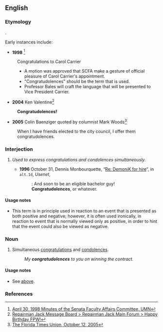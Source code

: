 {{rfv|neologism with little uptake}}
==English==

===Etymology===
{{blend|congratulations|condolences}}.

Early instances include: <!-- don't worry, this section will disappear in the near future after usable cites are recast as quotations -->

*'''1998''' <ref>[http://www1.umn.edu/usenate/scfa/980430scfa.html April 30, 1998 Minutes of the Senata Faculty Affairs Committee, UMN]</ref>
:Congratulations to Carol Carrier
:* A motion was approved that SCFA make a gesture of official pleasure of Carol Carrier's appointment.
:* "Congratudolences" should be the term that is used.
:* Professor Bales will craft the language that will be presented to Vice President Carrier. 

*'''2004''' Ken Valentine<ref>[http://www.repairmanjack.com/forum/archive/index.php/t-233.html Repairman Jack Message Board > Repairman Jack Main Forum > Happy Birthday FPW!]</ref>
:'''Congratudolences!'''

*'''2005''' Colin Baenziger quoted by columnist Mark Woods<ref>[http://www.jacksonville.com/tu-online/stories/101205/woo_20007250.shtml The Florida Times Union, October 12, 2005]</ref>
:When I have friends elected to the city council, I offer them congratudolences.

{{neologism}}

===Interjection===
{{en-intj}}

# {{jocular}} ''Used to express congratulations and condolences simultaneously.''
#* '''1996''' October 31, Dennis Monbourquette, “[http://groups.google.com/group/alt.1d/msg/381e3181c8484213 Re: DemoniK for hire]”, in <tt>alt.1d</tt>, ''Usenet'',
#*: : And soon to be an eligible bachelor guy!
#*: '''Congratudolences''', or whatever. 

====Usage notes====
* This term is in principle used in reaction to an event that is presented as both positive and negative; however, it is often used ironically, in reaction to event that is normally viewed only as positive, in order to hint that the event could also be viewed as negative.

===Noun===
{{infl|en|noun}} {{pluralonly}}

# {{jocular}} Simultaneous [[congratulations]] and [[condolences]].
#: ''My '''congratudolences''' to you on winning the contract.''

====Usage notes====
* See [[#Usage notes 1|above]].

===References===
<references />
